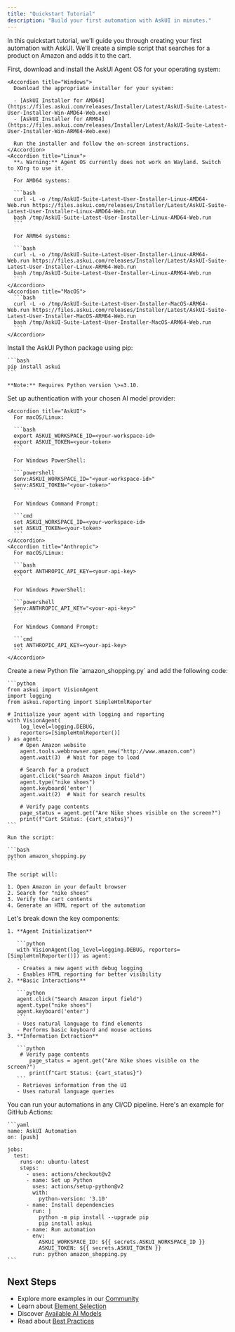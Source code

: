 ```yaml
---
title: "Quickstart Tutorial"
description: "Build your first automation with AskUI in minutes."
---
```


In this quickstart tutorial, we'll guide you through creating your first automation with AskUI. We'll create a simple script that searches for a product on Amazon and adds it to the cart.

<Steps>
  <Step title="Install AskUI Agent OS">
    First, download and install the AskUI Agent OS for your operating system:

    <Accordion title="Windows">
      Download the appropriate installer for your system:

      - [AskUI Installer for AMD64](https://files.askui.com/releases/Installer/Latest/AskUI-Suite-Latest-User-Installer-Win-AMD64-Web.exe)
      - [AskUI Installer for ARM64](https://files.askui.com/releases/Installer/Latest/AskUI-Suite-Latest-User-Installer-Win-ARM64-Web.exe)

      Run the installer and follow the on-screen instructions.
    </Accordion>
    <Accordion title="Linux">
      **⚠️ Warning:** Agent OS currently does not work on Wayland. Switch to XOrg to use it.

      For AMD64 systems:

      ```bash
      curl -L -o /tmp/AskUI-Suite-Latest-User-Installer-Linux-AMD64-Web.run https://files.askui.com/releases/Installer/Latest/AskUI-Suite-Latest-User-Installer-Linux-AMD64-Web.run
      bash /tmp/AskUI-Suite-Latest-User-Installer-Linux-AMD64-Web.run
      ```

      For ARM64 systems:

      ```bash
      curl -L -o /tmp/AskUI-Suite-Latest-User-Installer-Linux-ARM64-Web.run https://files.askui.com/releases/Installer/Latest/AskUI-Suite-Latest-User-Installer-Linux-ARM64-Web.run
      bash /tmp/AskUI-Suite-Latest-User-Installer-Linux-ARM64-Web.run
      ```
    </Accordion>
    <Accordion title="MacOS">
      ```bash
      curl -L -o /tmp/AskUI-Suite-Latest-User-Installer-MacOS-ARM64-Web.run https://files.askui.com/releases/Installer/Latest/AskUI-Suite-Latest-User-Installer-MacOS-ARM64-Web.run
      bash /tmp/AskUI-Suite-Latest-User-Installer-MacOS-ARM64-Web.run
      ```
    </Accordion>
  </Step>
  <Step title="Install Python Package">
    Install the AskUI Python package using pip:

    ```bash
    pip install askui
    ```

    **Note:** Requires Python version \>=3.10.
  </Step>
  <Step title="Set Up Authentication">
    Set up authentication with your chosen AI model provider:

    <Accordion title="AskUI">
      For macOS/Linux:

      ```bash
      export ASKUI_WORKSPACE_ID=<your-workspace-id>
      export ASKUI_TOKEN=<your-token>
      ```

      For Windows PowerShell:

      ```powershell
      $env:ASKUI_WORKSPACE_ID="<your-workspace-id>"
      $env:ASKUI_TOKEN="<your-token>"
      ```

      For Windows Command Prompt:

      ```cmd
      set ASKUI_WORKSPACE_ID=<your-workspace-id>
      set ASKUI_TOKEN=<your-token>
      ```
    </Accordion>
    <Accordion title="Anthropic">
      For macOS/Linux:

      ```bash
      export ANTHROPIC_API_KEY=<your-api-key>
      ```

      For Windows PowerShell:

      ```powershell
      $env:ANTHROPIC_API_KEY="<your-api-key>"
      ```

      For Windows Command Prompt:

      ```cmd
      set ANTHROPIC_API_KEY=<your-api-key>
      ```
    </Accordion>
  </Step>
  <Step title="Create Your First Automation">
    Create a new Python file `amazon_shopping.py` and add the following code:

    ```python
    from askui import VisionAgent
    import logging
    from askui.reporting import SimpleHtmlReporter
    
    # Initialize your agent with logging and reporting
    with VisionAgent(
        log_level=logging.DEBUG,
        reporters=[SimpleHtmlReporter()]
    ) as agent:
        # Open Amazon website
        agent.tools.webbrowser.open_new("http://www.amazon.com")
        agent.wait(3)  # Wait for page to load
    
        # Search for a product
        agent.click("Search Amazon input field")
        agent.type("nike shoes")
        agent.keyboard('enter')
        agent.wait(2)  # Wait for search results
    
        # Verify page contents
        page_status = agent.get("Are Nike shoes visible on the screen?")
        print(f"Cart Status: {cart_status}")
    ```

    Run the script:

    ```bash
    python amazon_shopping.py
    ```

    The script will:

    1. Open Amazon in your default browser
    2. Search for "nike shoes"
    3. Verify the cart contents
    4. Generate an HTML report of the automation
  </Step>
  <Step title="Understanding the Code">
    Let's break down the key components:

    1. **Agent Initialization**

       ```python
       with VisionAgent(log_level=logging.DEBUG, reporters=[SimpleHtmlReporter()]) as agent:
       ```
       - Creates a new agent with debug logging
       - Enables HTML reporting for better visibility
    2. **Basic Interactions**

       ```python
       agent.click("Search Amazon input field")
       agent.type("nike shoes")
       agent.keyboard('enter')
       ```
       - Uses natural language to find elements
       - Performs basic keyboard and mouse actions
    3. **Information Extraction**

       ```python
        # Verify page contents
           page_status = agent.get("Are Nike shoes visible on the screen?")
           print(f"Cart Status: {cart_status}")
       ```
       - Retrieves information from the UI
       - Uses natural language queries
  </Step>
  <Step title="Running in CI/CD">
    You can run your automations in any CI/CD pipeline. Here's an example for GitHub Actions:

    ```yaml
    name: AskUI Automation
    on: [push]
    
    jobs:
      test:
        runs-on: ubuntu-latest
        steps:
          - uses: actions/checkout@v2
          - name: Set up Python
            uses: actions/setup-python@v2
            with:
              python-version: '3.10'
          - name: Install dependencies
            run: |
              python -m pip install --upgrade pip
              pip install askui
          - name: Run automation
            env:
              ASKUI_WORKSPACE_ID: ${{ secrets.ASKUI_WORKSPACE_ID }}
              ASKUI_TOKEN: ${{ secrets.ASKUI_TOKEN }}
            run: python amazon_shopping.py
    ```
  </Step>
</Steps>

## Next Steps

- Explore more examples in our [Community](https://community.askui.com)
- Learn about [Element Selection](/introduction/03-core-concepts/01-element-selection)
- Discover [Available AI Models](/introduction/04-ai-models/01-grounding-models)
- Read about [Best Practices](/introduction/03-core-concepts/03-agentic-mode)